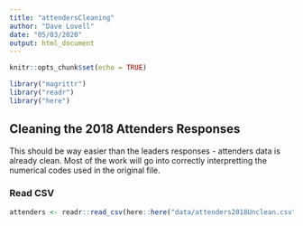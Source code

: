 ```yaml
---
title: "attendersCleaning"
author: "Dave Lovell"
date: "05/03/2020"
output: html_document
---
```


```r
knitr::opts_chunk$set(echo = TRUE)
```
```r
library("magrittr")
library("readr")
library("here")
```
## Cleaning the 2018 Attenders Responses

This should be way easier than the leaders responses - attenders data is already clean. Most of the work will go into correctly interpretting the numerical codes used in the original file.

### Read CSV

```R
attenders <- readr::read_csv(here::here("data/attenders2018Unclean.csv"))
```